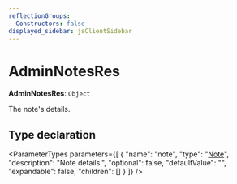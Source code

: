```yaml
---
reflectionGroups:
  Constructors: false
displayed_sidebar: jsClientSidebar
---
```



# AdminNotesRes

 **AdminNotesRes**: `Object`

The note's details.

## Type declaration

<ParameterTypes parameters={[
  {
    "name": "note",
    "type": "[Note](../classes/js_client.internal.Note.mdx)",
    "description": "Note details.",
    "optional": false,
    "defaultValue": "",
    "expandable": false,
    "children": []
  }
]} />
